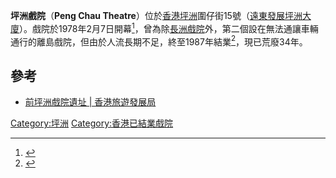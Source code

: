 {{expand|time=2016-01-02T14:18:04+00:00}}
'''坪洲戲院'''（'''Peng Chau Theatre'''）位於[[香港|香港]][[坪洲|坪洲]]圍仔街15號（[[遠東發展坪洲大廈|遠東發展坪洲大廈]]）。戲院於1978年2月7日開幕<ref>{{Cite web |url=https://talkcinema.wordpress.com/2015/05/19/%E5%9D%AA%E6%B4%B2%E6%88%B2%E9%99%A2%E7%B5%82%E8%B5%B0%E4%B8%80%E5%9B%9E/ |title=坪洲戲院終走一回 |accessdate=2016-01-02 |archive-date=2016-07-08 |archive-url=https://web.archive.org/web/20160708053657/https://talkcinema.wordpress.com/2015/05/19/%e5%9d%aa%e6%b4%b2%e6%88%b2%e9%99%a2%e7%b5%82%e8%b5%b0%e4%b8%80%e5%9b%9e/ |dead-url=no }}</ref>，曾為除[[長洲戲院|長洲戲院]]外，第二個設在無法通讓車輛通行的離島戲院，但由於人流長期不足，終至1987年結業<ref>{{Cite web |url=http://www.metrohk.com.hk/?cmd=detail&id=184807 |title=坪洲半天閒遊從小山走到海島 |accessdate=2016-01-02 |archive-date=2016-08-04 |archive-url=https://web.archive.org/web/20160804190316/http://www.metrohk.com.hk/?cmd=detail&id=184807 |dead-url=no }}</ref>，現已荒廢34年。

==參考==
<references/>
*[http://www.discoverhongkong.com/tc/see-do/great-outdoors/outlying-islands/peng-chau/former-peng-chau-theatre.jsp 前坪洲戲院遺址 | 香港旅遊發展局]{{Wayback|url=http://www.discoverhongkong.com/tc/see-do/great-outdoors/outlying-islands/peng-chau/former-peng-chau-theatre.jsp |date=20160807205638 }}

[[Category:坪洲|Category:坪洲]]
[[Category:香港已結業戲院|Category:香港已結業戲院]]